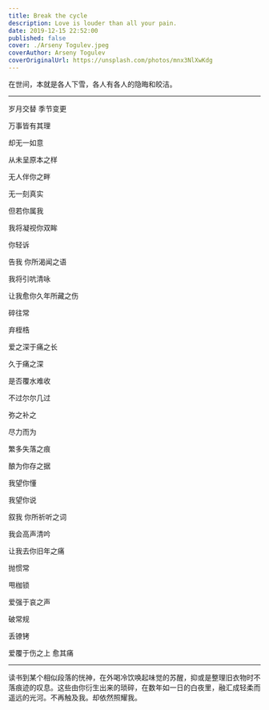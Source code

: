 ```yaml
---
title: Break the cycle
description: Love is louder than all your pain.
date: 2019-12-15 22:52:00
published: false
cover: ./Arseny Togulev.jpeg
coverAuthor: Arseny Togulev
coverOriginalUrl: https://unsplash.com/photos/mnx3NlXwKdg
---
```


在世间，本就是各人下雪，各人有各人的隐晦和皎洁。

---

岁月交替 季节变更<br />

万事皆有其理<br />

却无一如意<br />

从未呈原本之样<br />

无人伴你之畔<br />

无一刻真实<br />

但若你属我<br />

我将凝视你双眸<br />

你轻诉<br />

告我 你所渴闻之语<br />

我将引吭清咏<br />

让我愈你久年所藏之伤<br />

碎往常<br />

弃桎梏<br />

爱之深于痛之长<br />

久于痛之深<br />

是否覆水难收<br />

不过尔尔几过<br />

弥之补之<br />

尽力而为<br />

繁多失落之痕<br />

酿为你存之据<br />

我望你懂<br />

我望你说<br />

叙我 你所祈听之词<br />

我会高声清吟<br />

让我去你旧年之痛<br />

抛惯常<br />

甩枷锁<br />

爱强于哀之声<br />

破常规<br />

丢镣铐<br />

爱覆于伤之上 愈其痛<br />

---

读书到某个相似段落的恍神，在外喝冷饮唤起味觉的苏醒，抑或是整理旧衣物时不落痕迹的叹息。这些由你衍生出来的琐碎，在数年如一日的白夜里，融汇成轻柔而遥远的光河。不再触及我。却依然照耀我。
